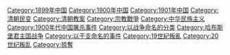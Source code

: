 {{Commons category|Boxer Rebellion}}
{{Catmore}}

[[Category:1899年中国|Category:1899年中国]]
[[Category:1900年中国|Category:1900年中国]]
[[Category:1901年中国|Category:1901年中国]]
[[Category:清朝民变|Category:清朝民变]]
[[Category:清朝教案|Category:清朝教案]]
[[Category:宗教戰爭|Category:宗教戰爭]]
[[Category:中华民族主义|Category:中华民族主义]]
[[Category:1900年代中国屠杀事件|Category:1900年代中国屠杀事件]]
[[Category:以战争命名的分类|Category:以战争命名的分类]]
[[Category:哈布斯堡君主国战争|Category:哈布斯堡君主国战争]]
[[Category:以干支命名的事件|Category:以干支命名的事件]]
[[Category:19世紀叛亂|Category:19世紀叛亂]]
[[Category:20世纪叛乱|Category:20世纪叛乱]]
[[Category:掠奪|Category:掠奪]]